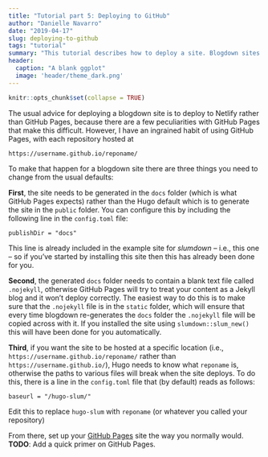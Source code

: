 ```yaml
---
title: "Tutorial part 5: Deploying to GitHub"
author: "Danielle Navarro"
date: "2019-04-17"
slug: deploying-to-github
tags: "tutorial"
summary: "This tutorial describes how to deploy a site. Blogdown sites are very often deployed to Netlify, but I have a personal bias to use GitHub Pages, so *slumdown* is configured by default to use GitHub." 
header:
  caption: "A blank ggplot"
  image: 'header/theme_dark.png'
---
```


```r
knitr::opts_chunk$set(collapse = TRUE)
```

The usual advice for deploying a blogdown site is to deploy to Netlify rather than GitHub Pages, because there are a few peculiarities with GitHub Pages that make this difficult. However, I have an ingrained habit of using GitHub Pages, with each repository hosted at 
```
https://username.github.io/reponame/
```

To make that happen for a blogdown site there are three things you need to change from the usual defaults:

**First**, the site needs to be generated in the `docs` folder (which is what GitHub Pages expects) rather than the Hugo default which is to generate the site in the `public` folder. You can configure this by including the following line in the `config.toml` file:
```
publishDir = "docs"
```
This line is already included in the example site for *slumdown* -- i.e., this one -- so if you've started by installing this site then this has already been done for you.

**Second**, the generated `docs` folder needs to contain a blank text file called `.nojekyll`, otherwise GitHub Pages will try to treat your content as a Jekyll blog and it won't deploy correctly. The easiest way to do this is to make sure that the `.nojekyll` file is in the `static` folder, which will ensure that every time blogdown re-generates the `docs` folder the `.nojekyll` file will be copied across with it. If you installed the site using `slumdown::slum_new()` this will have been done for you automatically. 

**Third**, if you want the site to be hosted at a specific location (i.e., `https://username.github.io/reponame/` rather than `https://username.github.io/`), Hugo needs to know what `reponame` is, otherwise the paths to various files will break when the site deploys. To do this, there is a line in the `config.toml` file that (by default) reads as follows:
```
baseurl = "/hugo-slum/"
```
Edit this to replace `hugo-slum` with `reponame` (or whatever you called your repository)

From there, set up your [GitHub Pages](https://pages.github.com/) site the way you normally would. **TODO**: Add a quick primer on GitHub Pages. 

